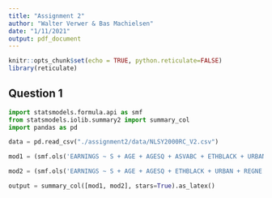 ```yaml
---
title: "Assignment 2"
author: "Walter Verwer & Bas Machielsen"
date: "1/11/2021"
output: pdf_document
---
```


```r
knitr::opts_chunk$set(echo = TRUE, python.reticulate=FALSE)
library(reticulate)
```

## Question 1

```python
import statsmodels.formula.api as smf
from statsmodels.iolib.summary2 import summary_col
import pandas as pd

data = pd.read_csv("./assignment2/data/NLSY2000RC_V2.csv")

mod1 = (smf.ols('EARNINGS ~ S + AGE + AGESQ + ASVABC + ETHBLACK + URBAN + REGNE + REGNC + REGW + REGS', data=data.fit())

mod2 = (smf.ols('EARNINGS ~ S + AGE + AGESQ + ETHBLACK + URBAN + REGNE + REGNC + REGW + REGS', data=data).fit())

output = summary_col([mod1, mod2], stars=True).as_latex()
```
